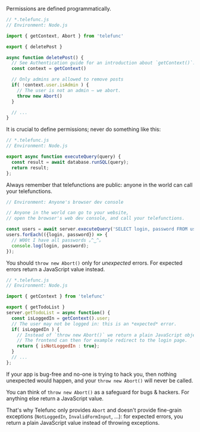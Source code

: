 Permissions are defined programmatically.

~~~js
// *.telefunc.js
// Environment: Node.js

import { getContext, Abort } from 'telefunc'

export { deletePost }

async function deletePost() {
  // See Authentication guide for an introduction about `getContext()`.
  const context = getContext()

  // Only admins are allowed to remove posts
  if( !context.user.isAdmin ) {
    // The user is not an admin — we abort.
    throw new Abort()
  }

  // ...
}
~~~

It is crucial to define permissions; never do something like this:

~~~js
// *.telefunc.js
// Environment: Node.js

export async function executeQuery(query) {
  const result = await database.runSQL(query);
  return result;
};
~~~

Always remember that telefunctions are public: anyone in the world can call your telefunctions.

~~~js
// Environment: Anyone's browser dev console

// Anyone in the world can go to your website,
// open the browser's web dev console, and call your telefunctions.

const users = await server.executeQuery('SELECT login, password FROM users;');
users.forEach(({login, password}) => {
  // W00t I have all passwords ｡^‿^｡
  console.log(login, password);
});
~~~

You should `throw new Abort()` only for *unexpected* errors.
For expected errors return a JavaScript value instead.

~~~js
// *.telefunc.js
// Environment: Node.js

import { getContext } from 'telefunc'

export { getTodoList }
server.getTodoList = async function() {
  const isLoggedIn = getContext().user;
  // The user may not be logged in: this is an *expected* error.
  if( isLoggedIn ) {
    // Instead of `throw new Abort()` we return a plain JavaScript object `{ isNotLoggedIn: true }`.
    // The frontend can then for example redirect to the login page.
    return { isNotLoggedIn : true};
  }
  // ...
};
~~~

If your app is bug-free and no-one is trying to hack you, then nothing unexpected would happen, and your `throw new Abort()` will never be called.

You can think of `throw new Abort()` as a safeguard for bugs & hackers. For anything else return a JavaScript value.

That's why Telefunc only provides `Abort` and doesn't provide fine-grain exceptions (`NotLoggedIn`, `InvalidFormInput`, ...):
for expected errors, you return a plain JavaScript value instead of throwing exceptions.
